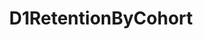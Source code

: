 ---
title: D1RetentionByCohort
openapi: ../analytics-api.json post /rpc/Analytics/D1RetentionByCohort
---